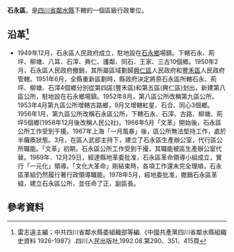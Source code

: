 '''石永區'''，是[[四川省|四川省]][[鄰水縣|鄰水縣]]下轄的一個區級行政單位。

== 沿革<ref>雷志遠主編；中共四川省鄰水縣委組織部等編.《中國共產黨四川省鄰水縣組織史資料 1926-1987》.四川人民出版社,1992.08.第290、351、415頁</ref>==
* 1949年12月，石永區人民政府成立，駐地設在[[石永鄉|石永鄉]]場鎮。下轄石永、荊坪、柳塘、八耳、石滓、興仁、護鄰、同石、王家、三古10個鄉。1950年2月，石永區人民政府撤銷，其所屬區域劃歸[[興仁區|興仁區]]人民政府和[[豐禾區|豐禾區]]人民政府管轄。1951年6月，全縣重新區劃時，縣政府決定將原石永區所轄石永、荊坪、柳塘、石滓4個鄉分別從第四區(豐禾區)和第五區(興仁區)划出，新建第八區公所，駐地設在石永鄉場鎮。1952年8月，第八區公所改稱第九區公所。1953年4月第九區公所增轄古路鄉，9月又增轄紅星、石合、同心3個鄉。1956年1月，第九區公所改稱石永區公所，下轄石永、石滓、古路、柳塘、荊坪5個鄉(1958年12月後改稱人民公社)。1966年5月「文革」開始後，石永區公所工作受到干擾。1967年上海「一月風暴」後，區公所無法堅持工作，處於半癱瘓狀態。3月，在區人武部主持下，建立了石永區生產辦公室，代行區公所職能。「文革」初期。石永區公所工作受到干擾，其職能被區生產辦公室代替。1969年．12月29日，經達縣地革委批准，石永區革命領導小組成立，實行「一元化」領導。「文化大革命」剛結束時，各項工作還未完全理順，石永區革組仍然履行著行政領導職能。1978年5月，經地委批准，撤銷石永區革組，建立石永區公所，並任命了正、副區長。

== 參考資料 ==
{{reflist}}
{{行政區劃小作品}}
{{鄰水縣行政區劃（1949年12月21日至1950年2月）}}
{{鄰水縣行政區劃（1951年6月9日至1952年7月17日）}}
{{鄰水縣行政區劃（1952年7月17日至1953年4月24日）}}
{{鄰水縣行政區劃（1953年4月24日至1953年9月4日）}}
{{鄰水縣行政區劃（1953年9月4日至1955年3月5日）}}
{{鄰水縣行政區劃（1955年3月5日至1956年1月24日）}}
{{鄰水縣行政區劃（1956年1月24日至1963年5月25日）}}
{{鄰水縣行政區劃（1963年5月25日至1993年12月31日）}}
{{鄰水縣行政區劃}}
